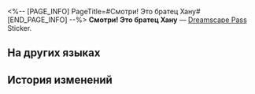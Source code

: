 <%-- [PAGE_INFO]
PageTitle=#Смотри! Это братец Хану#
[END_PAGE_INFO] --%>
{{Предмет Инфобокс
|id          = 223256
|Изображение = Dreamscape Pass Sticker Смотри! Это братец Хану.png
|Тип         = Dreamscape Pass Sticker
|Тип2        = Говорящие часы Stickers
|Инвентарь   = 
|Редкость    = 4
|Эффект      = 
|Описание    = Пронумерованные наклейки, используемые для украшения дневника сновидений. Бывают самыми разными.
|Источник1   = [[Открыто по умолчанию]]
}}
{{Описание|У него нет реплик. Так задумано, а не из-за лени.}}
'''Смотри! Это братец Хану''' — [[Dreamscape Pass]] Sticker.

==На других языках==
{{На других языках
|en   = Look! He's Called Brother Hanu
|zhs  = 瞧！他叫哈努兄弟
|zht  = 瞧！他叫哈努兄弟
|ja   = 見ろ！ブラザーハヌだ！
|ko   = 봐! 그는 하누 형제야
|es   = ¡Mira! Se llama Hanu
|fr   = Regardez&nbsp;! Il s'appelle Hanu
|ru   = Смотри! Это братец Хану
|th   = ดูสิ! เขาคือลูกพี่ Hanu
|vi   = Hầy! Anh Ấy Tên Là Anh Hanu
|de   = Schau! Er heißt Hanu.
|id   = Lihat! Dia Bro Hanu
|pt   = Olha! Ele Chama Irmão Hanu
}}

==История изменений==
{{История изменений|3.5}}